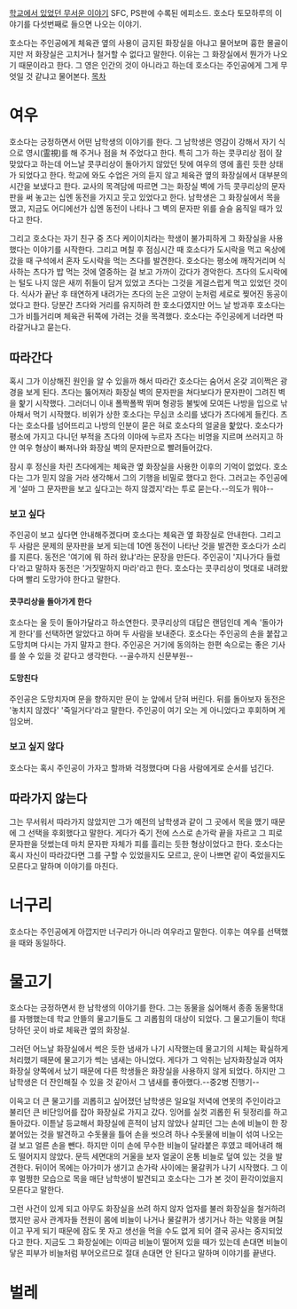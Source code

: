 [[학교에서 있었던 무서운 이야기]] SFC, PS판에 수록된 에피소드. 호소다 토모하루의 이야기를 다섯번째로 들으면 나오는 이야기.

호소다는 주인공에게 체육관 옆의 사용이 금지된 화장실을 아냐고 물어보며 흉한 몰골이지만 저 화장실은 고치거나 철거할 수 없다고 말한다. 이유는 그 화장실에서 뭔가가 나오기 때문이라고 한다. 그 영은 인간의 것이 아니라고 하는데 호소다는 주인공에게 그게 무엇일 것 같냐고 물어본다.
[[목차]]
= 여우 =
호소다는 긍정하면서 어떤 남학생의 이야기를 한다. 그 남학생은 영감이 강해서 자기 식으로 영시(霊視)를 해 주거나 점을 쳐 주었다고 한다. 특히 그가 하는 콧쿠리상 점이 잘 맞았다고 하는데 어느날 콧쿠리상이 돌아가지 않았던 탓에 여우의 영에 홀린 듯한 상태가 되었다고 한다. 학교에 와도 수업은 거의 듣지 않고 체육관 옆의 화장실에서 대부분의 시간을 보냈다고 한다. 교사의 목격담에 따르면 그는 화장실 벽에 가득 콧쿠리상의 문자판을 써 놓고는 십엔 동전을 가지고 웃고 있었다고 한다. 남학생은 그 화장실에서 목을 맸고, 지금도 어디에선가 십엔 동전이 나타나 그 벽의 문자판 위를 슬슬 움직일 때가 있다고 한다.

그리고 호소다는 자기 친구 중 츠다 케이이치라는 학생이 불가피하게 그 화장실을 사용했다는 이야기를 시작한다. 그리고 며칠 후 점심시간 때 호소다가 도시락을 먹고 옥상에 갔을 때 구석에서 혼자 도시락을 먹는 츠다를 발견한다. 호소다는 평소에 깨작거리며 식사하는 츠다가 밥 먹는 것에 열중하는 걸 보고 가까이 갔다가 경악한다. 츠다의 도시락에는 털도 나지 않은 새끼 쥐들이 담겨 있었고 츠다는 그것을 게걸스럽게 먹고 있었던 것이다. 식사가 끝난 후 태연하게 내려가는 츠다의 눈은 고양이 눈처럼 세로로 찢어진 동공이었다고 한다. 당분간 츠다와 거리를 유지하려 한 호소다였지만 어느 날 방과후 호소다는 그가 비틀거리며 체육관 뒤쪽에 가려는 것을 목격했다. 호소다는 주인공에게 너라면 따라갈거냐고 묻는다.
== 따라간다 ==
혹시 그가 이상해진 원인을 알 수 있을까 해서 따라간 호소다는 숨어서 온갖 괴이쩍은 광경을 보게 된다. 츠다는 뚫어져라 화장실 벽의 문자판을 쳐다보다가 문자판이 그려진 벽을 핥기 시작했다. 그러더니 이내 폴짝폴짝 뛰며 형광등 불빛에 모여든 나방을 입으로 낚아채서 먹기 시작했다. 비위가 상한 호소다는 무심코 소리를 냈다가 츠다에게 들킨다. 츠다는 호소다를 넘어뜨리고 나방의 인분이 묻은 혀로 호소다의 얼굴을 핥았다. 호소다가 평소에 가지고 다니던 부적을 츠다의 이마에 누르자 츠다는 비명을 지르며 쓰러지고 하얀 여우 형상이 빠져나와 화장실 벽의 문자판으로 빨려들어갔다.

잠시 후 정신을 차린 츠다에게는 체육관 옆 화장실을 사용한 이후의 기억이 없었다. 호소다는 그가 믿지 않을 거라 생각해서 그의 기행을 비밀로 했다고 한다. 그러고는 주인공에게 '설마 그 문자판을 보고 싶다고는 하지 않겠지'라는 투로 묻는다.--의도가 뭐야--
=== 보고 싶다 ===
주인공이 보고 싶다면 안내해주겠다며 호소다는 체육관 옆 화장실로 안내한다. 그리고 두 사람은 문제의 문자판을 보게 되는데 10엔 동전이 나타난 것을 발견한 호소다가 소리를 지른다. 동전은 '여기에 뭐 하러 왔냐'라는 문장을 만든다. 주인공이 '지나가다 들렀다'라고 말하자 동전은 '거짓말하지 마라'라고 한다. 호소다는 콧쿠리상이 멋대로 내려왔다며 빨리 도망가야 한다고 말한다.
==== 콧쿠리상을 돌아가게 한다 ====
호소다는 울 듯이 돌아가달라고 하소연한다. 콧쿠리상의 대답은 랜덤인데 계속 '돌아가게 한다'를 선택하면 알았다고 하며 두 사람을 보내준다. 호소다는 주인공의 손을 붙잡고 도망치며 다시는 가지 말자고 한다. 주인공은 거기에 동의하는 한편 속으로는 좋은 기사를 쓸 수 있을 것 같다고 생각한다. --골수까지 신문부원--
==== 도망친다 ====
주인공은 도망치자며 문을 향하지만 문이 눈 앞에서 닫혀 버린다. 뒤를 돌아보자 동전은 '놓치지 않겠다' '죽일거다'라고 말한다. 주인공이 여기 오는 게 아니었다고 후회하며 게임오버.
=== 보고 싶지 않다 ===
호소다는 혹시 주인공이 가자고 할까봐 걱정했다며 다음 사람에게로 순서를 넘긴다.
== 따라가지 않는다 ==
그는 무서워서 따라가지 않았지만 그가 예전의 남학생과 같이 그 곳에서 목을 맸기 때문에 그 선택을 후회했다고 말한다. 게다가 죽기 전에 스스로 손가락 끝을 자르고 그 피로 문자판을 덧썼는데 마치 문자판 자체가 피를 흘리는 듯한 형상이었다고 한다. 호소다는 혹시 자신이 따라갔다면 그를 구할 수 있었을지도 모르고, 운이 나쁘면 같이 죽었을지도 모른다고 말하며 이야기를 마친다.
= 너구리 =
호소다는 주인공에게 아깝지만 너구리가 아니라 여우라고 말한다. 이후는 여우를 선택했을 때와 동일하다.
= 물고기 =
호소다는 긍정하면서 한 남학생의 이야기를 한다. 그는 동물을 싫어해서 종종 동물학대를 자행했는데 학교 안뜰의 물고기들도 그 괴롭힘의 대상이 되었다. 그 물고기들이 학대당하던 곳이 바로 체육관 옆의 화장실.

그러던 어느날 화장실에서 썩은 듯한 냄새가 나기 시작했는데 물고기의 시체는 확실하게 처리했기 때문에 물고기가 썩는 냄새는 아니었다. 게다가 그 악취는 남자화장실과 여자화장실 양쪽에서 났기 때문에 다른 학생들은 화장실을 사용하지 않게 되었다. 하지만 그 남학생은 더 잔인해질 수 있을 것 같아서 그 냄새를 좋아했다.--중2병 진행기--

이윽고 더 큰 물고기를 괴롭히고 싶어졌던 남학생은 일요일 저녁에 연못의 주인이라고 불리던 큰 비단잉어를 잡아 화장실로 가지고 갔다. 잉어를 실컷 괴롭힌 뒤 뒷정리를 하고 돌아갔다. 이튿날 등교해서 화장실에 흔적이 남지 않았나 살피던 그는 손에 비늘이 한 장 붙어있는 것을 발견하고 수돗물을 틀어 손을 씻으려 하나 수돗물에 비늘이 섞여 나오는 걸 보고 얼른 손을 뺀다. 하지만 이미 손에 무수한 비늘이 달라붙은 후였고 떼어내려 해도 떨어지지 않았다. 문득 세면대의 거울을 보자 얼굴이 온통 비늘로 덮여 있는 것을 발견한다. 뒤이어 목에는 아가미가 생기고 손가락 사이에는 물갈퀴가 나기 시작했다. 그 이후 멀쩡한 모습으로 목을 매단 남학생이 발견되고 호소다는 그가 본 것이 환각이었을지 모른다고 말한다. 

그런 사건이 있게 되고 아무도 화장실을 쓰려 하지 않자 업자를 불러 화장실을 철거하려 했지만 공사 관계자들 전원이 몸에 비늘이 나거나 물갈퀴가 생기거나 하는 악몽을 며칠이고 꾸게 되기 때문에 잠도 못 자고 생선을 먹을 수도 없게 되어 결국 공사는 중지되었다고 한다. 지금도 그 화장실에는 이따금 비늘이 떨어져 있을 때가 있는데 손대면 비늘이 닿은 피부가 비늘처럼 부어오르므로 절대 손대면 안 된다고 말하며 이야기를 끝낸다.
= 벌레 =
